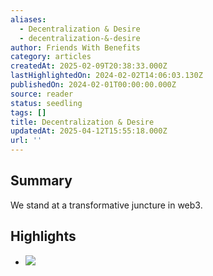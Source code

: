```yaml
---
aliases:
  - Decentralization & Desire
  - decentralization-&-desire
author: Friends With Benefits
category: articles
createdAt: 2025-02-09T20:38:33.000Z
lastHighlightedOn: 2024-02-02T14:06:03.130Z
publishedOn: 2024-02-01T00:00:00.000Z
source: reader
status: seedling
tags: []
title: Decentralization & Desire
updatedAt: 2025-04-12T15:55:18.000Z
url: ''
---
```

## Summary

We stand at a transformative juncture in web3.

## Highlights

- ![](https://d3k81ch9hvuctc.cloudfront.net/company/SLTiGV/images/20c4fd07-46fa-49ea-9e82-e3589731d9d6.png)
